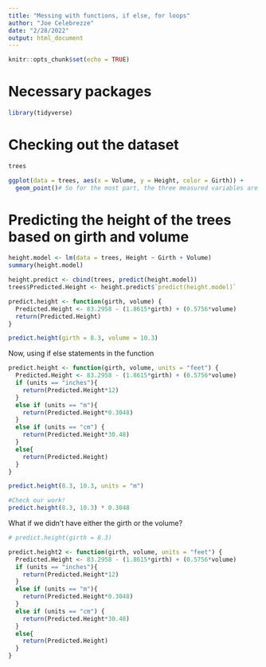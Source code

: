 ```yaml
---
title: "Messing with functions, if else, for loops"
author: "Joe Celebrezze"
date: "2/28/2022"
output: html_document
---
```


```r
knitr::opts_chunk$set(echo = TRUE)
```

# Necessary packages
```r
library(tidyverse)
```

# Checking out the dataset
```r
trees

ggplot(data = trees, aes(x = Volume, y = Height, color = Girth)) +
  geom_point()# So for the most part, the three measured variables are pretty related to one another
```

# Predicting the height of the trees based on girth and volume
```r
height.model <- lm(data = trees, Height ~ Girth + Volume)
summary(height.model)

height.predict <- cbind(trees, predict(height.model))
trees$Predicted.Height <- height.predict$`predict(height.model)`

predict.height <- function(girth, volume) {
  Predicted.Height <- 83.2958 - (1.8615*girth) + (0.5756*volume)
  return(Predicted.Height)
}

predict.height(girth = 8.3, volume = 10.3)
```

Now, using if else statements in the function
```r
predict.height <- function(girth, volume, units = "feet") {
  Predicted.Height <- 83.2958 - (1.8615*girth) + (0.5756*volume)
  if (units == "inches"){
    return(Predicted.Height*12)
  }
  else if (units == "m"){
    return(Predicted.Height*0.3048)
  }
  else if (units == "cm") {
    return(Predicted.Height*30.48)
  }
  else{
    return(Predicted.Height)
  }
}

predict.height(8.3, 10.3, units = "m")

#Check our work!
predict.height(8.3, 10.3) * 0.3048
```

What if we didn't have either the girth or the volume?
```r
# predict.height(girth = 8.3)

predict.height2 <- function(girth, volume, units = "feet") {
  Predicted.Height <- 83.2958 - (1.8615*girth) + (0.5756*volume)
  if (units == "inches"){
    return(Predicted.Height*12)
  }
  else if (units == "m"){
    return(Predicted.Height*0.3048)
  }
  else if (units == "cm") {
    return(Predicted.Height*30.48)
  }
  else{
    return(Predicted.Height)
  }
}


```

